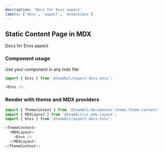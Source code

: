 ```yaml
---
description: 'Docs for Envs aspect'
labels: ['docs', 'aspect', 'extensions']
---
```



## Static Content Page in MDX

Docs for Envs aspect

### Component usage

Use your component in any mdx file:

```js
import { Envs } from '@teambit/aspect-docs.envs';

<Envs />;
```

### Render with theme and MDX providers

```js
import { ThemeContext } from '@teambit/documenter.theme.theme-context';
import { MDXLayout } from '@teambit/ui.mdx-layout';
import { Envs } from '@teambit/aspect-docs.envs';

<ThemeContext>
  <MDXLayout>
    <Envs />
  </MDXLayout>
</ThemeContext>;
```
